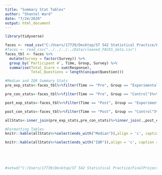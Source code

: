 ```yaml
---
title: "Summary Stat Tables"
author: "Shantel Ward"
date: "7/24/2020"
output: html_document
---
```

  

```r
library(tidyverse)

faces <- read_csv("C:/Users/17739/Desktop/ST 542 Statistical Practice/FinalProject/FACES/Data/cleaned_FACES_data.csv")
#faces <- read_csv("../../../../Data/cleaned_FACES_data.csv")
faces_tbl <- faces %>% 
  mutate(Survey = factor(Survey)) %>%
  group_by(`Participant #`, Time, Group, Survey) %>%
  summarise(Total_Score = sum(Response),
            Total_Questions = length(unique(Question)))

#Median and IQR Summary Stats
pre_exp_stats<-faces_tbl%>%filter(Time == "Pre", Group == "Experimental")%>%group_by(Survey,Group)%>%summarise(Pre_Exp_Median = median(Total_Score), Pre_Exp_IQR = IQR(Total_Score))%>%select(-Group)

pre_con_stats<-faces_tbl%>%filter(Time == "Pre", Group == "Control")%>%group_by(Survey,Group)%>%summarise(Pre_Con_Median = median(Total_Score), Pre_Con_IQR = IQR(Total_Score))%>%select(-Group)

post_exp_stats<-faces_tbl%>%filter(Time == "Post", Group == "Experimental")%>%group_by(Survey,Group)%>%summarise(Post_Exp_Median = median(Total_Score), Post_Exp_IQR = IQR(Total_Score))%>%select(-Group)

post_con_stats<-faces_tbl%>%filter(Time == "Post", Group == "Control")%>%group_by(Survey,Group)%>%summarise(Post_Con_Median = median(Total_Score), Post_Con_IQR = IQR(Total_Score))%>%select(-Group)

allStats<-inner_join(pre_exp_stats,pre_con_stats)%>%inner_join(.,post_exp_stats)%>%inner_join(.,post_con_stats)

#Formatting Tables 
knitr::kable(allStats%>%select(ends_with("Median")),align = 'c', caption =  'Median Summary Statistics', digits = 2)

knitr::kable(allStats%>%select(ends_with("IQR")),align = 'c', caption =  'Interquartile Range (IQR) Summary Statistics', digits = 2)





#setwd("C:/Users/17739/Desktop/ST 542 Statistical Practice/FinalProject/FACES/Documents/Script_Documents/Visuals/SNW")


```

